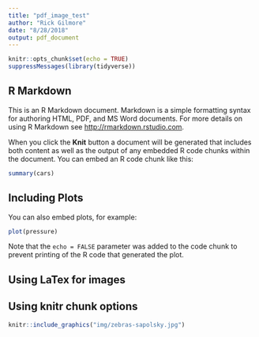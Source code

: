 ```yaml
---
title: "pdf_image_test"
author: "Rick Gilmore"
date: "8/28/2018"
output: pdf_document
---
```


```r
knitr::opts_chunk$set(echo = TRUE)
suppressMessages(library(tidyverse)) 
```

## R Markdown

This is an R Markdown document. Markdown is a simple formatting syntax for authoring HTML, PDF, and MS Word documents. For more details on using R Markdown see <http://rmarkdown.rstudio.com>.

When you click the **Knit** button a document will be generated that includes both content as well as the output of any embedded R code chunks within the document. You can embed an R code chunk like this:

```r
summary(cars)
```

## Including Plots

You can also embed plots, for example:

```r
plot(pressure)
```

Note that the `echo = FALSE` parameter was added to the code chunk to prevent printing of the R code that generated the plot.

## Using LaTex for images

\begin{center}
\includegraphics{img/zebras-sapolsky.jpg}
\end{center}

## Using knitr chunk options

```r
knitr::include_graphics("img/zebras-sapolsky.jpg")
```

